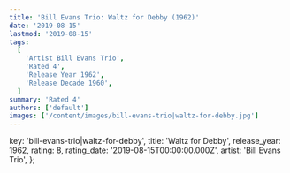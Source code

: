 ```yaml
---
title: 'Bill Evans Trio: Waltz for Debby (1962)'
date: '2019-08-15'
lastmod: '2019-08-15'
tags:
  [
    'Artist Bill Evans Trio',
    'Rated 4',
    'Release Year 1962',
    'Release Decade 1960',
  ]
summary: 'Rated 4'
authors: ['default']
images: ['/content/images/bill-evans-trio|waltz-for-debby.jpg']
---
```


  key: 'bill-evans-trio|waltz-for-debby',
  title: 'Waltz for Debby',
  release_year: 1962,
  rating: 8,
  rating_date: '2019-08-15T00:00:00.000Z',
  artist: 'Bill Evans Trio',
};

<MusicRating data={data} />
